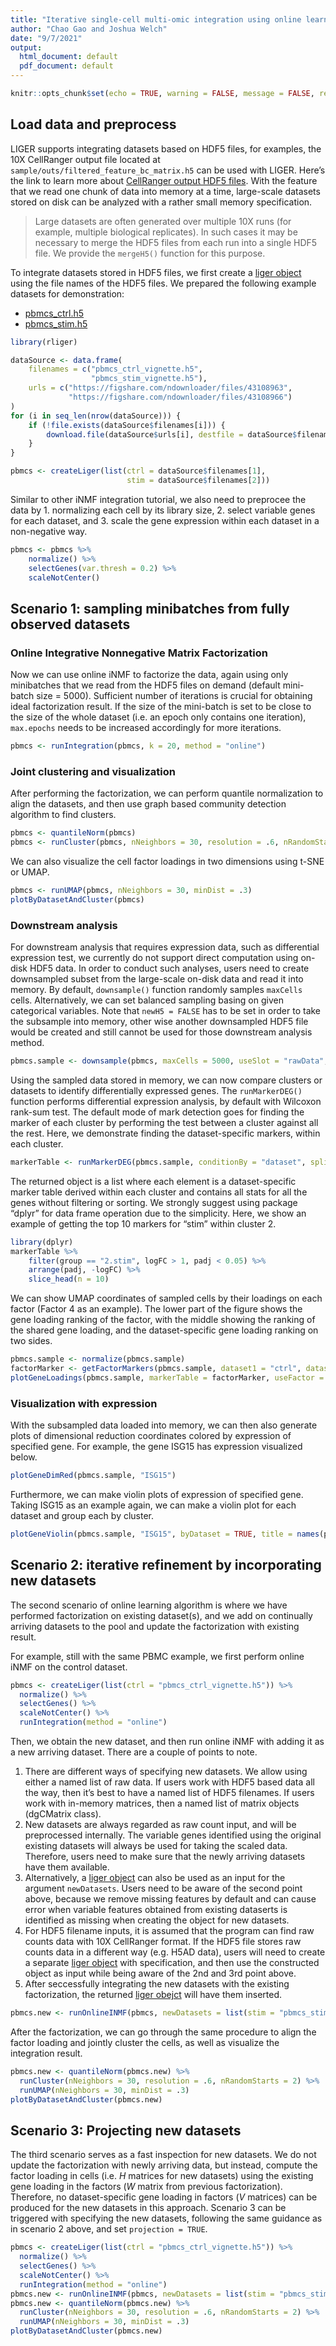```yaml
---
title: "Iterative single-cell multi-omic integration using online learning"
author: "Chao Gao and Joshua Welch"
date: "9/7/2021"
output:
  html_document: default
  pdf_document: default
---
```


```r
knitr::opts_chunk$set(echo = TRUE, warning = FALSE, message = FALSE, results = "hide")
```

## Load data and preprocess

LIGER supports integrating datasets based on HDF5 files, for examples, the 10X CellRanger output file located at `sample/outs/filtered_feature_bc_matrix.h5` can be used with LIGER. Here's the link to learn more about [CellRanger output HDF5 files](https://support.10xgenomics.com/single-cell-gene-expression/software/pipelines/latest/advanced/h5_matrices). With the feature that we read one chunk of data into memory at a time, large-scale datasets stored on disk can be analyzed with a rather small memory specification. 

>Large datasets are often generated over multiple 10X runs (for example, multiple biological replicates). In such cases it may be necessary to merge the HDF5 files from each run into a single HDF5 file. We provide the `mergeH5()` function for this purpose.

To integrate datasets stored in HDF5 files, we first create a [liger object](../reference/liger-class.html) using the file names of the HDF5 files. We prepared the following example datasets for demonstration:

- [pbmcs_ctrl.h5](https://figshare.com/ndownloader/files/43108963)
- [pbmcs_stim.h5](https://figshare.com/ndownloader/files/43108966)

```R
library(rliger)

dataSource <- data.frame(
    filenames = c("pbmcs_ctrl_vignette.h5", 
                  "pbmcs_stim_vignette.h5"),
    urls = c("https://figshare.com/ndownloader/files/43108963",
             "https://figshare.com/ndownloader/files/43108966")
)
for (i in seq_len(nrow(dataSource))) {
    if (!file.exists(dataSource$filenames[i])) {
        download.file(dataSource$urls[i], destfile = dataSource$filenames[i])
    }
}

pbmcs <- createLiger(list(ctrl = dataSource$filenames[1],
                          stim = dataSource$filenames[2]))
```

Similar to other iNMF integration tutorial, we also need to preprocee the data by 1. normalizing each cell by its library size, 2. select variable genes for each dataset, and 3. scale the gene expression within each dataset in a non-negative way.

```R
pbmcs <- pbmcs %>%
    normalize() %>%
    selectGenes(var.thresh = 0.2) %>%
    scaleNotCenter()
```

## Scenario 1: sampling minibatches from fully observed datasets

### Online Integrative Nonnegative Matrix Factorization

Now we can use online iNMF to factorize the data, again using only minibatches that we read from the HDF5 files on demand (default mini-batch size = 5000). Sufficient number of iterations is crucial for obtaining ideal factorization result. If the size of the mini-batch is set to be close to the size of the whole dataset (i.e. an epoch only contains one iteration), `max.epochs` needs to be increased accordingly for more iterations. 

```R
pbmcs <- runIntegration(pbmcs, k = 20, method = "online")
```

### Joint clustering and visualization

After performing the factorization, we can perform quantile normalization to align the datasets, and then use graph based community detection algorithm to find clusters.

```R
pbmcs <- quantileNorm(pbmcs)
pbmcs <- runCluster(pbmcs, nNeighbors = 30, resolution = .6, nRandomStarts = 2)
```

We can also visualize the cell factor loadings in two dimensions using t-SNE or UMAP.

```r
pbmcs <- runUMAP(pbmcs, nNeighbors = 30, minDist = .3)
plotByDatasetAndCluster(pbmcs)
```

### Downstream analysis

For downstream analysis that requires expression data, such as differential expression test, we currently do not support direct computation using on-disk HDF5 data. In order to conduct such analyses, users need to create downsampled subset from the large-scale on-disk data and read it into memory. By default, `downsample()` function randomly samples `maxCells` cells. Alternatively, we can set balanced sampling basing on given categorical variables. Note that `newH5 = FALSE` has to be set in order to take the subsample into memory, other wise another downsampled HDF5 file would be created and still cannot be used for those downstream analysis method. 

```R
pbmcs.sample <- downsample(pbmcs, maxCells = 5000, useSlot = "rawData", newH5 = FALSE)
```

Using the sampled data stored in memory, we can now compare clusters or datasets to identify differentially expressed genes. The `runMarkerDEG()` function performs differential expression analysis, by default with Wilcoxon rank-sum test. The default mode of mark detection goes for finding the marker of each cluster by performing the test between a cluster against all the rest. Here, we demonstrate finding the dataset-specific markers, within each cluster.

```R
markerTable <- runMarkerDEG(pbmcs.sample, conditionBy = "dataset", splitBy = "leiden_cluster")
```

The returned object is a list where each element is a dataset-specific marker table derived within each cluster and contains all stats for all the genes without filtering or sorting. We strongly suggest using package "dplyr" for data frame operation due to the simplicity. Here, we show an example of getting the top 10 markers for "stim" within cluster 2.

```R
library(dplyr)
markerTable %>%
    filter(group == "2.stim", logFC > 1, padj < 0.05) %>%
    arrange(padj, -logFC) %>%
    slice_head(n = 10)
```

We can show UMAP coordinates of sampled cells by their loadings on each factor (Factor 4 as an example). The lower part of the figure shows the gene loading ranking of the factor, with the middle showing the ranking of the shared gene loading, and the dataset-specific gene loading ranking on two sides. 

```r
pbmcs.sample <- normalize(pbmcs.sample)
factorMarker <- getFactorMarkers(pbmcs.sample, dataset1 = "ctrl", dataset2 = "stim")
plotGeneLoadings(pbmcs.sample, markerTable = factorMarker, useFactor = 4)
```

### Visualization with expression

With the subsampled data loaded into memory, we can then also generate plots of dimensional reduction coordinates colored by expression of specified gene. For example, the gene ISG15 has expression visualized below.

```r
plotGeneDimRed(pbmcs.sample, "ISG15")
```

Furthermore, we can make violin plots of expression of specified gene. Taking ISG15 as an example again, we can make a violin plot for each dataset and group each by cluster. 

```r
plotGeneViolin(pbmcs.sample, "ISG15", byDataset = TRUE, title = names(pbmcs.sample))
```

## Scenario 2: iterative refinement by incorporating new datasets

The second scenario of online learning algorithm is where we have performed factorization on existing dataset(s), and we add on continually arriving datasets to the pool and update the factorization with existing result.

For example, still with the same PBMC example, we first perform online iNMF on the control dataset.

```r
pbmcs <- createLiger(list(ctrl = "pbmcs_ctrl_vignette.h5")) %>%
  normalize() %>%
  selectGenes() %>%
  scaleNotCenter() %>%
  runIntegration(method = "online")
```

Then, we obtain the new dataset, and then run online iNMF with adding it as a new arriving dataset. There are a couple of points to note.

1. There are different ways of specifying new datasets. We allow using either a named list of raw data. If users work with HDF5 based data all the way, then it's best to have a named list of HDF5 filenames. If users work with in-memory matrices, then a named list of matrix objects (dgCMatrix class).
2. New datasets are always regarded as raw count input, and will be preprocessed internally. The variable genes identified using the original existing datasets will always be used for taking the scaled data. Therefore, users need to make sure that the newly arriving datasets have them available. 
3. Alternatively, a [liger object](../references/liger-class.html) can also be used as an input for the argument `newDatasets`. Users need to be aware of the second point above, because we remove missing features by default and can cause error when variable features obtained from existing dataserts is identified as missing when creating the object for new datasets.
4. For HDF5 filename inputs, it is assumed that the program can find raw counts data with 10X CellRanger format. If the HDF5 file stores raw counts data in a different way (e.g. H5AD data), users will need to create a separate [liger object](../references/liger-class.html) with specification, and then use the constructed object as input while being aware of the 2nd and 3rd point above.
5. After seccessfully integrating the new datasets with the existing factorization, the returned [liger obejct](../references/liger-class.html) will have them inserted.

```R
pbmcs.new <- runOnlineINMF(pbmcs, newDatasets = list(stim = "pbmcs_stim_vignette.h5"))
```

After the factorization, we can go through the same procedure to align the factor loading and jointly cluster the cells, as well as visualize the integration result.

```r
pbmcs.new <- quantileNorm(pbmcs.new) %>%
  runCluster(nNeighbors = 30, resolution = .6, nRandomStarts = 2) %>%
  runUMAP(nNeighbors = 30, minDist = .3) 
plotByDatasetAndCluster(pbmcs.new)
```

## Scenario 3: Projecting new datasets

The third scenario serves as a fast inspection for new datasets. We do not update the factorization with newly arriving data, but instead, compute the factor loading in cells (i.e. $H$ matrices for new datasets) using the existing gene loading in the factors ($W$ matrix from previous factorization). Therefore, no dataset-specific gene loading in factors ($V$ matrices) can be produced for the new datasets in this approach. Scenario 3 can be triggered with specifying the new datasets, following the same guidance as in scenario 2 above, and set `projection = TRUE`. 

```r
pbmcs <- createLiger(list(ctrl = "pbmcs_ctrl_vignette.h5")) %>%
  normalize() %>%
  selectGenes() %>%
  scaleNotCenter() %>%
  runIntegration(method = "online")
pbmcs.new <- runOnlineINMF(pbmcs, newDatasets = list(stim = "pbmcs_stim_vignette.h5"), projection = TRUE)
pbmcs.new <- quantileNorm(pbmcs.new) %>%
  runCluster(nNeighbors = 30, resolution = .6, nRandomStarts = 2) %>%
  runUMAP(nNeighbors = 30, minDist = .3) 
plotByDatasetAndCluster(pbmcs.new)
```
